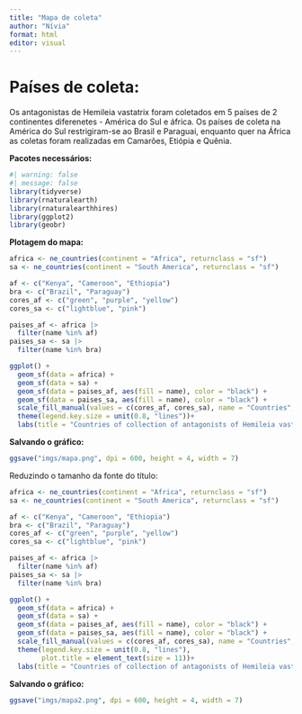 ```yaml
---
title: "Mapa de coleta"
author: "Nívia"
format: html
editor: visual
---
```


# Países de coleta:

Os antagonistas de Hemileia vastatrix foram coletados em 5 países de 2 continentes diferenetes - América do Sul e áfrica. Os países de coleta na América do Sul restrigiram-se ao Brasil e Paraguai, enquanto quer na África as coletas foram realizadas em Camarões, Etiópia e Quênia.


**Pacotes necessários:**
```r
#| warning: false
#| message: false
library(tidyverse)
library(rnaturalearth)
library(rnaturalearthhires)
library(ggplot2)
library(geobr)
```

**Plotagem do mapa:**
```r
africa <- ne_countries(continent = "Africa", returnclass = "sf")
sa <- ne_countries(continent = "South America", returnclass = "sf")

af <- c("Kenya", "Cameroon", "Ethiopia")
bra <- c("Brazil", "Paraguay")
cores_af <- c("green", "purple", "yellow")
cores_sa <- c("lightblue", "pink")

paises_af <- africa |>
  filter(name %in% af)
paises_sa <- sa |>
  filter(name %in% bra)

ggplot() +
  geom_sf(data = africa) +
  geom_sf(data = sa) +
  geom_sf(data = paises_af, aes(fill = name), color = "black") +
  geom_sf(data = paises_sa, aes(fill = name), color = "black") +
  scale_fill_manual(values = c(cores_af, cores_sa), name = "Countries", guide = guide_legend(override.aes = list(shape = ".", size = 3)))+
  theme(legend.key.size = unit(0.8, "lines"))+
  labs(title = "Countries of collection of antagonists of Hemileia vastatrix in South America and Africa")
```
**Salvando o gráfico:**
```r
ggsave("imgs/mapa.png", dpi = 600, height = 4, width = 7)
```

Reduzindo o tamanho da fonte do título:
```r
africa <- ne_countries(continent = "Africa", returnclass = "sf")
sa <- ne_countries(continent = "South America", returnclass = "sf")

af <- c("Kenya", "Cameroon", "Ethiopia")
bra <- c("Brazil", "Paraguay")
cores_af <- c("green", "purple", "yellow")
cores_sa <- c("lightblue", "pink")

paises_af <- africa |>
  filter(name %in% af)
paises_sa <- sa |>
  filter(name %in% bra)

ggplot() +
  geom_sf(data = africa) +
  geom_sf(data = sa) +
  geom_sf(data = paises_af, aes(fill = name), color = "black") +
  geom_sf(data = paises_sa, aes(fill = name), color = "black") +
  scale_fill_manual(values = c(cores_af, cores_sa), name = "Countries", guide = guide_legend(override.aes = list(shape = ".", size = 3)))+
  theme(legend.key.size = unit(0.8, "lines"),
        plot.title = element_text(size = 11))+
  labs(title = "Countries of collection of antagonists of Hemileia vastatrix in South America and Africa")
```

**Salvando o gráfico:**
```r
ggsave("imgs/mapa2.png", dpi = 600, height = 4, width = 7)
```
